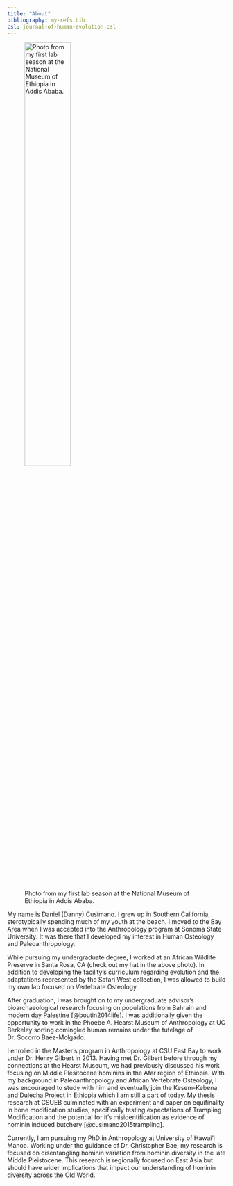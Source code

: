 ```yaml
---
title: "About"
bibliography: my-refs.bib
csl: journal-of-human-evolution.csl
---
```



![Photo from my first lab season at the National Museum of Ethiopia in Addis Ababa.](Addis 1.jpg){fig-align="left" width=50%}

My name is Daniel (Danny) Cusimano. I grew up in Southern California, sterotypically spending much of my youth at the beach. I moved to the Bay Area when I was accepted into the Anthropology program at Sonoma State University. It was there that I developed my interest in Human Osteology and Paleoanthropology.  

While pursuing my undergraduate degree, I worked at an African Wildlife Preserve in Santa Rosa, CA (check out my hat in the above photo). In addition to developing the facility's curriculum regarding evolution and the adaptations represented by the Safari West collection, I was allowed to build my own lab focused on Vertebrate Osteology. 

After graduation, I was brought on to my undergraduate advisor's bioarchaeological research focusing on populations from Bahrain and modern day Palestine [@boutin2014life]. I was additionally given the opportunity to work in the Phoebe A. Hearst Museum of Anthropology at UC Berkeley sorting comingled human remains under the tutelage of Dr. Socorro Baez-Molgado.

I enrolled in the Master's program in Anthropology at CSU East Bay to work under Dr. Henry Gilbert in 2013. Having met Dr. Gilbert before through my connections at the Hearst Museum, we had previously discussed his work focusing on Middle Plesitocene hominins in the Afar region of Ethiopia. With my background in Paleoanthropology and African Vertebrate Osteology, I was encouraged to study with him and eventually join the Kesem-Kebena and Dulecha Project in Ethiopia which I am still a part of today. My thesis research at CSUEB culminated with an experiment and paper on equifinality in bone modification studies, specifically testing expectations of Trampling Modification and the potential for it's misidentification as evidence of hominin induced butchery [@cusimano2015trampling]. 

Currently, I am pursuing my PhD in Anthropology at University of Hawai'i Manoa. Working under the guidance of Dr. Christopher Bae, my research is focused on disentangling hominin variation from hominin diversity in the late Middle Pleistocene. This research is regionally focused on East Asia but should have wider implications that impact our understanding of hominin diversity across the Old World. 